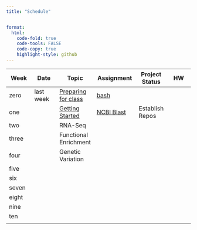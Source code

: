 ```yaml
---
title: "Schedule"


format:
  html:
    code-fold: true
    code-tools: FALSE
    code-copy: true
    highlight-style: github
---
```


| Week  | Date      | Topic                                         | Assignment                             | Project Status  | HW  |
|----------|----------|-------------|----------------|----------|----------|
| zero  | last week | [Preparing for class](lectures/00-before.qmd) | [bash](assignments/00-bash.qmd)        |                 |     |
| one   |           | [Getting Started](lectures/01-start-up.qmd)   | [NCBI Blast](assignments/01-blast.qmd) | Establish Repos |     |
| two   |           | RNA-Seq                                       |                                        |                 |     |
| three |           | Functional Enrichment                         |                                        |                 |     |
| four  |           | Genetic Variation                             |                                        |                 |     |
| five  |           |                                               |                                        |                 |     |
| six   |           |                                               |                                        |                 |     |
| seven |           |                                               |                                        |                 |     |
| eight |           |                                               |                                        |                 |     |
| nine  |           |                                               |                                        |                 |     |
| ten   |           |                                               |                                        |                 |     |
|       |           |                                               |                                        |                 |     |
